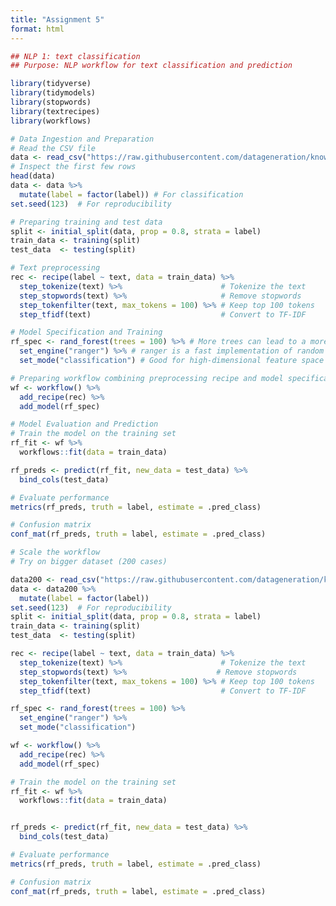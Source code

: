 ```yaml
---
title: "Assignment 5"
format: html
---
```


```r
## NLP 1: text classification
## Purpose: NLP workflow for text classification and prediction

library(tidyverse)
library(tidymodels)
library(stopwords)
library(textrecipes)
library(workflows)

# Data Ingestion and Preparation
# Read the CSV file
data <- read_csv("https://raw.githubusercontent.com/datageneration/knowledgemining/refs/heads/master/data/km_sample_corpus.csv")
# Inspect the first few rows
head(data)
data <- data %>%
  mutate(label = factor(label)) # For classification
set.seed(123)  # For reproducibility

# Preparing training and test data
split <- initial_split(data, prop = 0.8, strata = label)
train_data <- training(split)
test_data  <- testing(split)

# Text preprocessing
rec <- recipe(label ~ text, data = train_data) %>%
  step_tokenize(text) %>%                      # Tokenize the text
  step_stopwords(text) %>%                     # Remove stopwords
  step_tokenfilter(text, max_tokens = 100) %>% # Keep top 100 tokens
  step_tfidf(text)                             # Convert to TF-IDF

# Model Specification and Training
rf_spec <- rand_forest(trees = 100) %>% # More trees can lead to a more stable model
  set_engine("ranger") %>% # ranger is a fast implementation of random forests
  set_mode("classification") # Good for high-dimensional feature space (e.g., TF-IDF vectors)

# Preparing workflow combining preprocessing recipe and model specification.
wf <- workflow() %>%
  add_recipe(rec) %>%
  add_model(rf_spec)

# Model Evaluation and Prediction
# Train the model on the training set
rf_fit <- wf %>%
  workflows::fit(data = train_data)

rf_preds <- predict(rf_fit, new_data = test_data) %>%
  bind_cols(test_data)

# Evaluate performance
metrics(rf_preds, truth = label, estimate = .pred_class)

# Confusion matrix
conf_mat(rf_preds, truth = label, estimate = .pred_class)

# Scale the workflow
# Try on bigger dataset (200 cases)

data200 <- read_csv("https://raw.githubusercontent.com/datageneration/knowledgemining/refs/heads/master/data/km_sample_corpus_200.csv")
data <- data200 %>%
  mutate(label = factor(label))
set.seed(123)  # For reproducibility
split <- initial_split(data, prop = 0.8, strata = label)
train_data <- training(split)
test_data  <- testing(split)

rec <- recipe(label ~ text, data = train_data) %>%
  step_tokenize(text) %>%                      # Tokenize the text
  step_stopwords(text) %>%                    # Remove stopwords
  step_tokenfilter(text, max_tokens = 100) %>% # Keep top 100 tokens
  step_tfidf(text)                             # Convert to TF-IDF

rf_spec <- rand_forest(trees = 100) %>%
  set_engine("ranger") %>%
  set_mode("classification")

wf <- workflow() %>%
  add_recipe(rec) %>%
  add_model(rf_spec)

# Train the model on the training set
rf_fit <- wf %>%
  workflows::fit(data = train_data)


rf_preds <- predict(rf_fit, new_data = test_data) %>%
  bind_cols(test_data)

# Evaluate performance
metrics(rf_preds, truth = label, estimate = .pred_class)

# Confusion matrix
conf_mat(rf_preds, truth = label, estimate = .pred_class)

```

